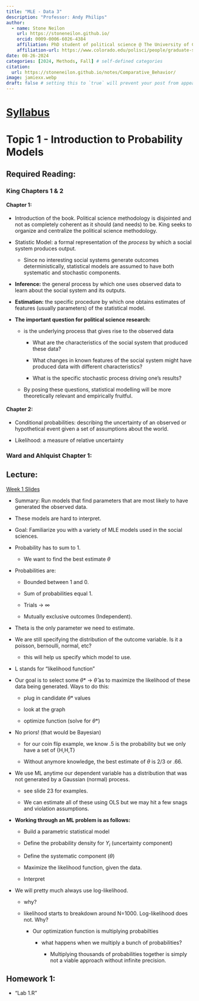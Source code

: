 ```yaml
---
title: "MLE - Data 3"
description: "Professor: Andy Philips"
author:
  - name: Stone Neilon
    url: https://stoneneilon.github.io/
    orcid: 0009-0006-6026-4384
    affiliation: PhD student of political science @ The University of Colorado Boulder
    affiliation-url: https://www.colorado.edu/polisci/people/graduate-students/stone-neilon
date: 08-26-2024
categories: [2024, Methods, Fall] # self-defined categories
citation: 
  url: https://stoneneilon.github.io/notes/Comparative_Behavior/
image: jamiexx.webp
draft: false # setting this to `true` will prevent your post from appearing on your listing page until you're ready!
---
```


# [Syllabus](https://www.dropbox.com/scl/fi/32ji3ucw54taatfon4ja4/MLE-syllabus.pdf?rlkey=jhqzrrb2ymqxg70s7wuwzeeyr&st=taxpe036&dl=0)

# Topic 1 - Introduction to Probability Models

## Required Reading:

### King Chapters 1 & 2

#### Chapter 1:

-   Introduction of the book. Political science methodology is disjointed and not as completely coherent as it should (and needs) to be. King seeks to organize and centralize the political science methodology.

-   Statistic Model: a formal representation of the *process* by which a social system produces output.

    -   Since no interesting social systems generate outcomes deterministically, statistical models are assumed to have both systematic and stochastic components.

-   **Inference:** the general process by which one uses observed data to learn about the social system and its outputs.

-   **Estimation:** the specific procedure by which one obtains estimates of features (usually parameters) of the statistical model.

-   **The important question for political science research:**

    -   is the underlying process that gives rise to the observed data

        -   What are the characteristics of the social system that produced these data?

        -   What changes in known features of the social system might have produced data with different characteristics?

        -   What is the specific stochastic process driving one's results?

    -   By posing these questions, statistical modelling will be more theoretically relevant and empirically fruitful.

#### Chapter 2:

-   Conditional probabilities: describing the uncertainty of an observed or hypothetical event given a set of assumptions about the world.

-   Likelihood: a measure of relative uncertainty

### Ward and Ahlquist Chapter 1:

## Lecture:

[Week 1 Slides](https://www.dropbox.com/scl/fi/n8anv7gle9cit9sp8v329/MLE-week1-Handout.pdf?rlkey=38st1zfju2yrsyh0ybgw51zw5&st=8rnk9udt&dl=0)

-   Summary: Run models that find parameters that are most likely to have generated the observed data.

-   These models are hard to interpret.

-   Goal: Familiarize you with a variety of MLE models used in the social sciences.

-   Probability has to sum to 1.

    -   We want to find the best estimate $\theta$

-   Probabilities are:

    -   Bounded between 1 and 0.

    -   Sum of probabilities equal 1.

    -   Trials -\> $\infty$

    -   Mutually exclusive outcomes (Independent).

-   Theta is the only parameter we need to estimate.

-   We are still specifying the distribution of the outcome variable. Is it a poisson, bernoulli, normal, etc?

    -   this will help us specify which model to use.

-   L stands for "likelihood function"

-   Our goal is to select some $\theta$\* -\> $\hat{\theta}$ as to maximize the likelihood of these data being generated. Ways to do this:

    -   plug in candidate $\theta$\* values

    -   look at the graph

    -   optimize function (solve for $\theta$\*)

-   No priors! (that would be Bayesian)

    -   for our coin flip example, we know .5 is the probability but we only have a set of {H,H,T}

    -   Without anymore knowledge, the best estimate of $\theta$ is 2/3 or .66.

-   We use ML anytime our dependent variable has a distribution that was not generated by a Gaussian (normal) process.

    -   see slide 23 for examples.

    -   We can estimate all of these using OLS but we may hit a few snags and violation assumptions.

-   **Working through an ML problem is as follows:**

    -   Build a parametric statistical model

    -   Define the probability density for $Y_i$ (uncertainty component)

    -   Define the systematic component ($\theta$)

    -   Maximize the likelihood function, given the data.

    -   Interpret

-   We will pretty much always use log-likelihood.

    -   why?

    -   likelihood starts to breakdown around N=1000. Log-likelihood does not. Why?

        -   Our optimization function is multiplying probabilties

            -   what happens when we multiply a bunch of probabilities?

                -   Multiplying thousands of probabilities together is simply not a viable approach without infinite precision.

## Homework 1:

-   "Lab 1.R"
